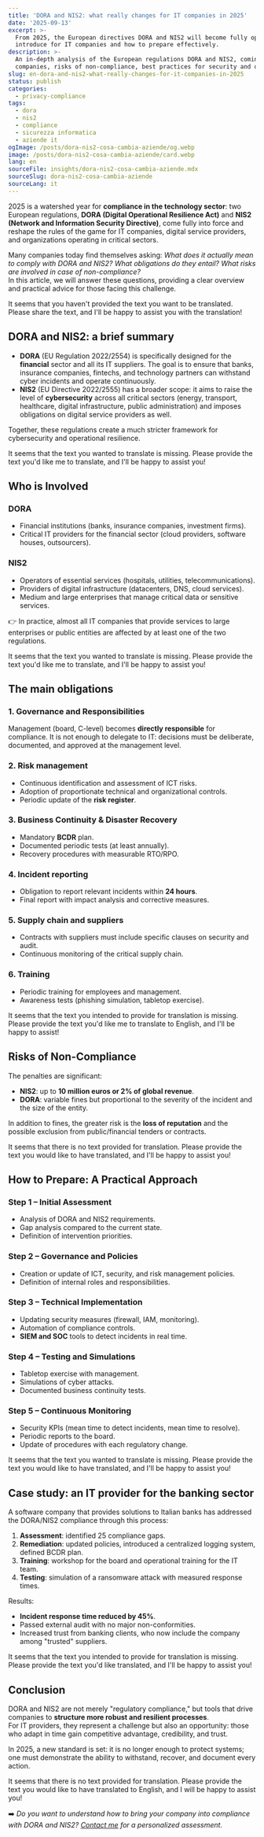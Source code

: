 ```yaml
---
title: 'DORA and NIS2: what really changes for IT companies in 2025'
date: '2025-09-13'
excerpt: >-
  From 2025, the European directives DORA and NIS2 will become fully operational. Discover what obligations they
  introduce for IT companies and how to prepare effectively.
description: >-
  An in-depth analysis of the European regulations DORA and NIS2, coming into effect in 2025. Obligations for IT
  companies, risks of non-compliance, best practices for security and operational resilience.
slug: en-dora-and-nis2-what-really-changes-for-it-companies-in-2025
status: publish
categories:
  - privacy-compliance
tags:
  - dora
  - nis2
  - compliance
  - sicurezza informatica
  - aziende it
ogImage: /posts/dora-nis2-cosa-cambia-aziende/og.webp
image: /posts/dora-nis2-cosa-cambia-aziende/card.webp
lang: en
sourceFile: insights/dora-nis2-cosa-cambia-aziende.mdx
sourceSlug: dora-nis2-cosa-cambia-aziende
sourceLang: it
---
```


2025 is a watershed year for **compliance in the technology sector**: two European regulations, **DORA (Digital Operational Resilience Act)** and **NIS2 (Network and Information Security Directive)**, come fully into force and reshape the rules of the game for IT companies, digital service providers, and organizations operating in critical sectors.

Many companies today find themselves asking: *What does it actually mean to comply with DORA and NIS2? What obligations do they entail? What risks are involved in case of non-compliance?*  
In this article, we will answer these questions, providing a clear overview and practical advice for those facing this challenge.

It seems that you haven't provided the text you want to be translated. Please share the text, and I'll be happy to assist you with the translation!

## DORA and NIS2: a brief summary

- **DORA** (EU Regulation 2022/2554) is specifically designed for the **financial** sector and all its IT suppliers. The goal is to ensure that banks, insurance companies, fintechs, and technology partners can withstand cyber incidents and operate continuously.  
- **NIS2** (EU Directive 2022/2555) has a broader scope: it aims to raise the level of **cybersecurity** across all critical sectors (energy, transport, healthcare, digital infrastructure, public administration) and imposes obligations on digital service providers as well.

Together, these regulations create a much stricter framework for cybersecurity and operational resilience.

It seems that the text you wanted to translate is missing. Please provide the text you'd like me to translate, and I'll be happy to assist you!

## Who is Involved

### DORA
- Financial institutions (banks, insurance companies, investment firms).  
- Critical IT providers for the financial sector (cloud providers, software houses, outsourcers).

### NIS2
- Operators of essential services (hospitals, utilities, telecommunications).  
- Providers of digital infrastructure (datacenters, DNS, cloud services).  
- Medium and large enterprises that manage critical data or sensitive services.

👉 In practice, almost all IT companies that provide services to large enterprises or public entities are affected by at least one of the two regulations.

It seems that the text you wanted to translate is missing. Please provide the text you'd like me to translate, and I'll be happy to assist you!

## The main obligations

### 1. Governance and Responsibilities
Management (board, C-level) becomes **directly responsible** for compliance. It is not enough to delegate to IT: decisions must be deliberate, documented, and approved at the management level.

### 2. Risk management
- Continuous identification and assessment of ICT risks.  
- Adoption of proportionate technical and organizational controls.  
- Periodic update of the **risk register**.

### 3. Business Continuity & Disaster Recovery
- Mandatory **BCDR** plan.  
- Documented periodic tests (at least annually).  
- Recovery procedures with measurable RTO/RPO.

### 4. Incident reporting
- Obligation to report relevant incidents within **24 hours**.  
- Final report with impact analysis and corrective measures.

### 5. Supply chain and suppliers
- Contracts with suppliers must include specific clauses on security and audit.  
- Continuous monitoring of the critical supply chain.

### 6. Training
- Periodic training for employees and management.  
- Awareness tests (phishing simulation, tabletop exercise).

It seems that the text you intended to provide for translation is missing. Please provide the text you'd like me to translate to English, and I'll be happy to assist!

## Risks of Non-Compliance

The penalties are significant:
- **NIS2**: up to **10 million euros or 2% of global revenue**.  
- **DORA**: variable fines but proportional to the severity of the incident and the size of the entity.

In addition to fines, the greater risk is the **loss of reputation** and the possible exclusion from public/financial tenders or contracts.

It seems that there is no text provided for translation. Please provide the text you would like to have translated, and I'll be happy to assist you!

## How to Prepare: A Practical Approach

### Step 1 – Initial Assessment
- Analysis of DORA and NIS2 requirements.  
- Gap analysis compared to the current state.  
- Definition of intervention priorities.

### Step 2 – Governance and Policies
- Creation or update of ICT, security, and risk management policies.  
- Definition of internal roles and responsibilities.

### Step 3 – Technical Implementation
- Updating security measures (firewall, IAM, monitoring).  
- Automation of compliance controls.  
- **SIEM and SOC** tools to detect incidents in real time.

### Step 4 – Testing and Simulations
- Tabletop exercise with management.  
- Simulations of cyber attacks.  
- Documented business continuity tests.

### Step 5 – Continuous Monitoring
- Security KPIs (mean time to detect incidents, mean time to resolve).  
- Periodic reports to the board.  
- Update of procedures with each regulatory change.

It seems that the text you wanted to translate is missing. Please provide the text you would like to have translated, and I'll be happy to assist you!

## Case study: an IT provider for the banking sector

A software company that provides solutions to Italian banks has addressed the DORA/NIS2 compliance through this process:

1. **Assessment**: identified 25 compliance gaps.  
2. **Remediation**: updated policies, introduced a centralized logging system, defined BCDR plan.  
3. **Training**: workshop for the board and operational training for the IT team.  
4. **Testing**: simulation of a ransomware attack with measured response times.

Results:  
- **Incident response time reduced by 45%**.  
- Passed external audit with no major non-conformities.  
- Increased trust from banking clients, who now include the company among "trusted" suppliers.

It seems that the text you intended to provide for translation is missing. Please provide the text you'd like translated, and I'll be happy to assist you!

## Conclusion

DORA and NIS2 are not merely "regulatory compliance," but tools that drive companies to **structure more robust and resilient processes**.  
For IT providers, they represent a challenge but also an opportunity: those who adapt in time gain competitive advantage, credibility, and trust.

In 2025, a new standard is set: it is no longer enough to protect systems; one must demonstrate the ability to withstand, recover, and document every action.

It seems that there is no text provided for translation. Please provide the text you would like to have translated to English, and I will be happy to assist you!

➡️ *Do you want to understand how to bring your company into compliance with DORA and NIS2? [Contact me](/contact) for a personalized assessment.*